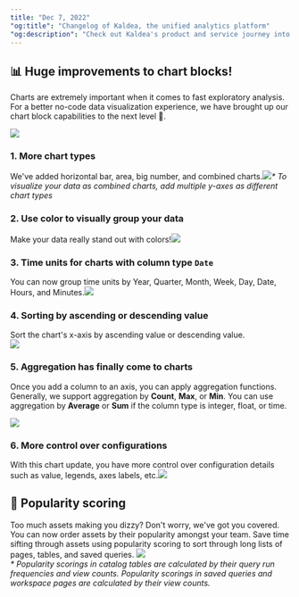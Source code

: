 ```yaml
---
title: "Dec 7, 2022"
"og:title": "Changelog of Kaldea, the unified analytics platform"
"og:description": "Check out Kaldea's product and service journey into developing a seamless and fully connected analytics experience from creating jobs to data discovery to query, and reporting."
---
```


## 📊 Huge improvements to chart blocks!

Charts are extremely important when it comes to fast exploratory analysis. For a better no-code data visualization experience, we have brought up our chart block capabilities to the next level 💪.

<Frame>
  <img
    src="/changelog/images/12-07-2022/1.png"
    style={{ borderRadius: "6px", border: "1px solid #F3F4F6" }}
  />
</Frame>

### 1. More chart types

We've added horizontal bar, area, big number, and combined charts.![](/changelog/images/12-07-2022/2.png)_\* To visualize your data as combined charts, add multiple y-axes as different chart types_

### 2. Use color to visually group your data

Make your data really stand out with colors!![](/changelog/images/12-07-2022/3.png)

### 3. Time units for charts with column type `Date`

You can now group time units by Year, Quarter, Month, Week, Day, Date, Hours, and Minutes.![](/changelog/images/12-07-2022/4.png)

### 4. Sorting by ascending or descending value

Sort the chart's x-axis by ascending value or descending value.<br />![](/changelog/images/12-07-2022/5.png)

### 5. Aggregation has finally come to charts

Once you add a column to an axis, you can apply aggregation functions. Generally, we support aggregation by **Count**, **Max**, or **Min**. You can use aggregation by **Average** or **Sum** if the column type is integer, float, or time.

<Frame>
  <img src="/changelog/images/12-07-2022/6.gif" />
</Frame>

### 6. More control over configurations

With this chart update, you have more control over configuration details such as value, legends, axes labels, etc.![](/changelog/images/12-07-2022/7.png)

## 🤩 Popularity scoring

Too much assets making you dizzy? Don't worry, we've got you covered.
You can now order assets by their popularity amongst your team. Save time sifting through assets using popularity scoring to sort through long lists of pages, tables, and saved queries.
![](/changelog/images/12-07-2022/8.png)<br />
_\* Popularity scorings in catalog tables are calculated by their query run frequencies and view counts. Popularity scorings in saved queries and workspace pages are calculated by their view counts._
